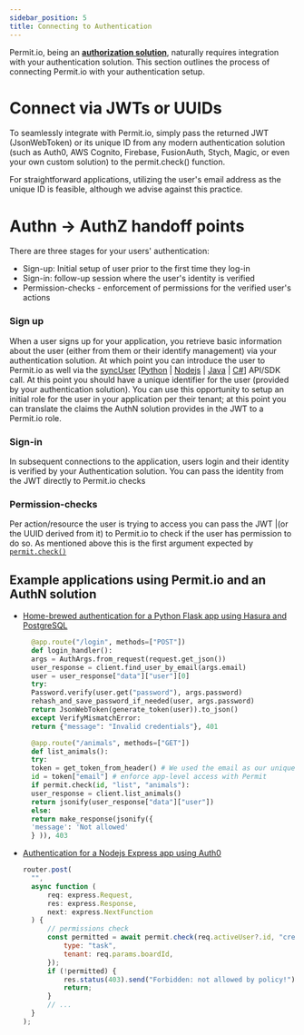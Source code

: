 ```yaml
---
sidebar_position: 5
title: Connecting to Authentication
---
```


Permit.io, being an **[authorization solution](/overview/permit-basics)**, naturally requires integration with your authentication
solution. This section outlines the process of connecting Permit.io with your authentication setup.

# Connect via JWTs or UUIDs

To seamlessly integrate with Permit.io, simply pass the returned JWT (JsonWebToken) or its unique ID from any modern authentication
solution (such as Auth0, AWS Cognito, Firebase, FusionAuth, Stych, Magic, or even your own custom solution) to the permit.check()
function.

For straightforward applications, utilizing the user's email address as the unique ID is feasible, although we advise against
this practice.

# Authn -> AuthZ handoff points

There are three stages for your users' authentication:

- Sign-up: Initial setup of user prior to the first time they log-in
- Sign-in: follow-up session where the user's identity is verified
- Permission-checks - enforcement of permissions for the verified user's actions

### Sign up

When a user signs up for your application, you retrieve basic information about the user (either from them or their identify management) via your authentication solution.
At which point you can introduce the user to Permit.io as well via the [syncUser](/reference/SDKs/Python/sync_user) [[Python](/reference/SDKs/Python/sync_user) | [Nodejs](/reference/SDKs/nodejs/sync_user) | [Java](/reference/SDKs/Java/sync_user) | [C#](/reference/SDKs/Dotnet/sync_user)] API/SDK call.
At this point you should have a unique identifier for the user (provided by your authentication solution).
You can use this opportunity to setup an initial role for the user in your application per their tenant; at this point you can translate the claims the AuthN solution provides in the JWT to a Permit.io role.

### Sign-in

In subsequent connections to the application, users login and their identity is verified by your Authentication solution.
You can pass the identity from the JWT directly to Permit.io checks

### Permission-checks

Per action/resource the user is trying to access you can pass the JWT |(or the UUID derived from it) to Permit.io to check if the user has permission to do so.
As mentioned above this is the first argument expected by [`permit.check()`](/overview/connecting-your-app#select-your-language)

## Example applications using Permit.io and an AuthN solution

- [Home-brewed authentication for a Python Flask app using Hasura and PostgreSQL](https://github.com/permitio/permit-hasura-python-example)

  ```python
    @app.route("/login", methods=["POST"])
    def login_handler():
    args = AuthArgs.from_request(request.get_json())
    user_response = client.find_user_by_email(args.email)
    user = user_response["data"]["user"][0]
    try:
    Password.verify(user.get("password"), args.password)
    rehash_and_save_password_if_needed(user, args.password)
    return JsonWebToken(generate_token(user)).to_json()
    except VerifyMismatchError:
    return {"message": "Invalid credentials"}, 401

    @app.route("/animals", methods=["GET"])
    def list_animals():
    try:
    token = get_token_from_header() # We used the email as our unique identifier (in Prod a UUID would be better)
    id = token["email"] # enforce app-level access with Permit
    if permit.check(id, "list", "animals"):
    user_response = client.list_animals()
    return jsonify(user_response["data"]["user"])
    else:
    return make_response(jsonify({
    'message': 'Not allowed'
    } )), 403
  ```

- [Authentication for a Nodejs Express app using Auth0](https://github.com/permitio/todoapp-node)
  ```js
  router.post(
  	"",
  	async function (
  		req: express.Request,
  		res: express.Response,
  		next: express.NextFunction
  	) {
  		// permissions check
  		const permitted = await permit.check(req.activeUser?.id, "create", {
  			type: "task",
  			tenant: req.params.boardId,
  		});
  		if (!permitted) {
  			res.status(403).send("Forbidden: not allowed by policy!");
  			return;
  		}
  		// ...
  	}
  );
  ```
